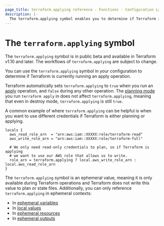 ```yaml
---
page_title: terraform.applying reference - Functions - Configuration Language  
description: |-  
  The terraform.applying symbol enables you to determine if Terraform is currently running an apply operation.  
---
```


# The `terraform.applying` symbol

<Note title="Public beta">

The `terraform.applying` symbol is in public beta and available in Terraform v1.10 and later. The workflows of `terraform.applying` are subject to change.

</Note>

You can use the `terraform.applying` symbol in your configuration to determine if Terraform is currently running an apply operation.

Terraform automatically sets `terraform.applying` to `true` when you run an [apply](/terraform/cli/commands/apply) operation, and `false` during any other operation. The [planning mode](/terraform/cli/commands/plan#planning-modes) you run `terraform apply` in does not affect `terraform.applying`, meaning that even in destroy mode, `terraform.applying` is still `true`.

A common example of where `terraform.applying` can be helpful is when you want to use different credentials if Terraform is either planning or applying.

```hcl
locals {
  aws_read_role_arn  = "arn:aws:iam::XXXXX:role/terraform-read"
  aws_write_role_arn = "arn:aws:iam::XXXXX:role/terraform-full"

  # We only need read-only credentials to plan, so if Terraform is applying 
  # we want to use our AWS role that allows us to write.
  role_arn = terraform.applying ? local.aws_write_role_arn : local.aws_read_role_arn
}
```

The `terraform.applying` symbol is an ephemeral value, meaning it is only available during Terraform operations and Terraform does not write this value to plan or state files. Additionally, you can only reference `terraform.applying` in ephemeral contexts:

* In [ephemeral variables](/terraform/language/values/variables#exclude-values-from-state)  
* In [local values](/terraform/language/values/locals#ephemeral-values)  
* In [ephemeral resources](/terraform/language/resources/ephemeral)  
* In [ephemeral outputs](/terraform/language/values/outputs#ephemeral-avoid-storing-values-in-state-or-plan-files)